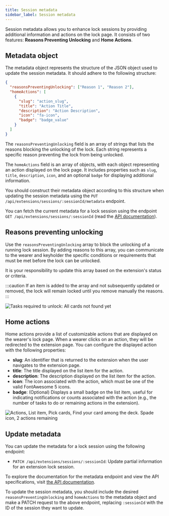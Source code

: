 ```yaml
---
title: Session metadata
sidebar_label: Session metadata
---
```


Session metadata allows you to enhance lock sessions by providing additional information and actions on the lock page. It consists of two features: **Reasons Preventing Unlocking** and **Home Actions**.

## Metadata object

The metadata object represents the structure of the JSON object used to update the session metadata. It should adhere to the following structure:

```json
{
  "reasonsPreventingUnlocking": ["Reason 1", "Reason 2"],
  "homeActions": [
    {
      "slug": "action_slug",
      "title": "Action Title",
      "description": "Action Description",
      "icon": "fa-icon",
      "badge": "badge_value"
    }
  ]
}
```

The `reasonsPreventingUnlocking` field is an array of strings that lists the reasons blocking the unlocking of the lock. Each string represents a specific reason preventing the lock from being unlocked.

The `homeActions` field is an array of objects, with each object representing an action displayed on the lock page. It includes properties such as `slug`, `title`, `description`, `icon`, and an optional `badge` for displaying additional information.

You should construct their metadata object according to this structure when updating the session metadata using the `PUT /api/extensions/sessions/:sessionId/metadata` endpoint.

You can fetch the current metadata for a lock session using the endpoint `GET /api/extensions/sessions/:sessionId` (read the [API documentation](https://api.chaster.app/api#/Partner%20Extensions/PartnerActionsController_getExtensionSession)).

## Reasons preventing unlocking

Use the `reasonsPreventingUnlocking` array to block the unlocking of a running lock session. By adding reasons to this array, you can communicate to the wearer and keyholder the specific conditions or requirements that must be met before the lock can be unlocked.
 
It is your responsibility to update this array based on the extension's status or criteria.

:::caution
If an item is added to the array and not subsequently updated or removed, the lock will remain locked until you remove manually the reasons.
:::


![Tasks required to unlock: All cards not found yet](/img/extensions-api-metadata-reasons.png)

## Home actions

Home actions provide a list of customizable actions that are displayed on the wearer's lock page. When a wearer clicks on an action, they will be redirected to the extension page. You can configure the displayed action with the following properties:

- **slug**: An identifier that is returned to the extension when the user navigates to the extension page.
- **title**: The title displayed on the list item for the action.
- **description**: The description displayed on the list item for the action.
- **icon**: The icon associated with the action, which must be one of the valid FontAwesome 5 icons.
- **badge**: (Optional) Displays a small badge on the list item, useful for indicating notifications or counts associated with the action (e.g., the number of tasks to do or remaining actions in the extension).

![Actions, List item, Pick cards, Find your card among the deck. Spade icon, 2 actions remaining](/img/extensions-api-metadata-home-action.png)

## Update metadata

You can update the metadata for a lock session using the following endpoint:

- `PATCH /api/extensions/sessions/:sessionId`: Update partial information for an extension lock session.

To explore the documentation for the metadata endpoint and view the API specifications, visit [the API documentation](https://api.chaster.app/api#/Partner%20Extensions/PartnerActionsController_patchExtensionSession).

To update the session metadata, you should include the desired `reasonsPreventingUnlocking` and `homeActions` to the metadata object and make a PATCH request to the above endpoint, replacing `:sessionId` with the ID of the session they want to update.

